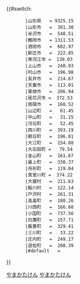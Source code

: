 {{#switch:{{自治體名稱翻譯/山形縣|{{{1}}}}}
        |山形県   = 9325.15
        |山形市   =  381.30
        |米沢市   =  548.51
        |鶴岡市   = 1311.53
        |酒田市   =  602.97
        |新庄市   =  222.85
        |寒河江市 =  139.03
        |上山市   =  240.93
        |村山市   =  196.98
        |長井市   =  214.67
        |天童市   =  113.01
        |東根市   =  206.94
        |尾花沢市 =  372.53
        |南陽市   =  160.52
        |山辺町   =   61.45
        |中山町   =   31.15
        |河北町   =   52.45
        |西川町   =  393.19
        |朝日町   =  196.81
        |大江町   =  154.08
        |大石田町 =   79.54
        |金山町   =  161.67
        |最上町   =  330.37
        |舟形町   =  119.04
        |真室川町 =  374.22
        |大蔵村   =  211.63
        |鮭川村   =  122.14
        |戸沢村   =  261.31
        |高畠町   =  180.26
        |川西町   =  166.60
        |小国町   =  737.56
        |白鷹町   =  157.71
        |飯豊町   =  329.41
        |三川町   =   33.22
        |庄内町   =  249.17
        |遊佐町   =  208.39
        |#default   = {{error|錯誤}}
}}<noinclude>{{Documentation|Template:自治體面積/doc}}
[[Category:都道府縣自治體面積模板|やまかたけん]]
[[Category:山形縣模板|やまかたけん]]
</noinclude>